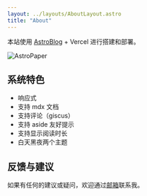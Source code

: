 ```yaml
---
layout: ../layouts/AboutLayout.astro
title: "About"
---
```


本站使用 [AstroBlog](https://github.com/yq612/astro-blog) + Vercel 进行搭建和部署。

![AstroPaper](public/assets/blog/post.png)

## 系统特色

- 响应式
- 支持 mdx 文档
- 支持评论（giscus）
- 支持 aside 友好提示
- 支持显示阅读时长
- 白天黑夜两个主题

## 反馈与建议

如果有任何的建议或疑问，欢迎通过<a href="mailto:695601924@qq.com">邮箱</a>联系我。
